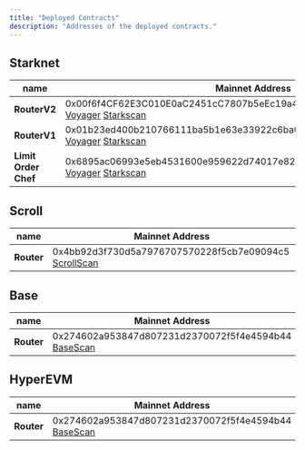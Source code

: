 ```yaml
---
title: "Deployed Contracts"
description: "Addresses of the deployed contracts."
---
```



## Starknet
| name           | Mainnet Address            | Testnet Address                               |
| -------------- | --------------- | ----------------------------------------- |
| **RouterV2**     | 0x00f6f4CF62E3C010E0aC2451cC7807b5eEc19a40b0FaaCd00CCA3914280FDf5a [Voyager](https://voyager.online/contract/0x00f6f4cf62e3c010e0ac2451cc7807b5eec19a40b0faacd00cca3914280fdf5a) [Starkscan](https://starkscan.co/contract/0x00f6f4cf62e3c010e0ac2451cc7807b5eec19a40b0faacd00cca3914280fdf5a) | 0x0144701728b210ccb78b3b50f963e5bc6c22159d90161d821344bcab22fadd2d [Voyager](https://voyager.online/contract/0x0144701728b210ccb78b3b50f963e5bc6c22159d90161d821344bcab22fadd2d) [Starkscan](https://starkscan.co/contract/0x0144701728b210ccb78b3b50f963e5bc6c22159d90161d821344bcab22fadd2d)     |
| **RouterV1**   | 0x01b23ed400b210766111ba5b1e63e33922c6ba0c45e6ad56ce112e5f4c578e62 [Voyager](https://voyager.online/contract/0x01b23ed400b210766111ba5b1e63e33922c6ba0c45e6ad56ce112e5f4c578e62) [Starkscan](https://starkscan.co/contract/0x01b23ed400b210766111ba5b1e63e33922c6ba0c45e6ad56ce112e5f4c578e62)         |          |
| **Limit Order Chef**  | 0x6895ac06993e5eb4531600e959622d74017e8259310ef98d8c471557815890b [Voyager](https://voyager.online/contract/0x6895ac06993e5eb4531600e959622d74017e8259310ef98d8c471557815890b) [Starkscan](https://starkscan.co/contract/0x6895ac06993e5eb4531600e959622d74017e8259310ef98d8c471557815890b)          | 0x026627b1fb3cb387a0f1b26aebb57033e487e51a5aab1d065bea8f3806396734 [Voyager](https://goerli.voyager.online/contract/0x026627b1fb3cb387a0f1b26aebb57033e487e51a5aab1d065bea8f3806396734)  [Starkscan](https://testnet.starkscan.co/contract/0x026627b1fb3cb387a0f1b26aebb57033e487e51a5aab1d065bea8f3806396734)       |


## Scroll
| name           | Mainnet Address            |
| -------------- | --------------- |
| **Router**     | 0x4bb92d3f730d5a7976707570228f5cb7e09094c5   [ScrollScan](https://scrollscan.com/address/0x4bb92d3f730d5a7976707570228f5cb7e09094c5)      |

## Base
| name           | Mainnet Address            |
| -------------- | --------------- |
| **Router**     | 0x274602a953847d807231d2370072f5f4e4594b44   [BaseScan](https://basescan.org/address/0x274602a953847d807231d2370072f5f4e4594b44)      |

## HyperEVM
| name           | Mainnet Address            |
| -------------- | --------------- |
| **Router**     | 0x274602a953847d807231d2370072f5f4e4594b44   [BaseScan](https://basescan.org/address/0x274602a953847d807231d2370072f5f4e4594b44)      |



